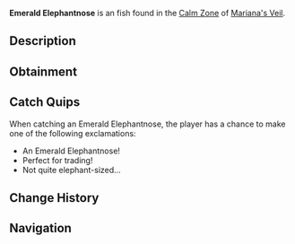 {{FishInfobox
|image          = Emerald Elephantnose.png
|rarity         = Uncommon
|sea            = First Sea
|location       = [[Calm Zone]]
|sublocation    = 
|sources        = Fishing Rod
|radar_location = 
|xp             = 100
|weather        = Clear
|time           = Day
|season         = Summer
|bait           = Bagel
|base_weight    = 160
|base_value     = 1000
|weight_range   = 100
|base_chance    = 45
|base_resil     = 90
}}
'''Emerald Elephantnose''' is an {{Rarity|Uncommon}} fish found in the [[Calm Zone]] of [[Mariana's Veil]].

== Description ==
{{Description|A small fish with an elongated nose and emerald-green scales.|Bestiary Entry}}

== Obtainment ==
{{Description|Located in clear waters with a glistening green shine, typically during the day.|Bestiary Hint}}
{{Fish Availability|
Mariana's Veil/Calm Zone
|top_rods      = 
Ethereal Prism Rod\211194.55\57530.25;
Fast Rod\210452.11\53685.14;
No-Life Rod\209401.21\53413.66;
Rapid Rod\208579.38\50502.72;
Seraphic Rod\208576.86\53203.39;
Fortune Rod\118195.41\34037.5;
Frost Warden Rod\180168.81\31413.63;
Fungal Rod\205575.94\37061.32;
Nocturnal Rod\131631.91\81185.39;
Avalanche Rod\197459.79\37343.96;
Depthseeker Rod\195832.5\41540.09;
Challenger's Rod\190913.01\48697.73;
Rod Of The Forgotten Fang\190460\48582.17;
Verdant Shear Rod\184707.73\45530.66;
Zeus Rod\178020.61\45409.16;
Rod Of The Depths\173520.71\44264.15;
Blazebringer Rod\169264.38\42880.9;
Volcanic Rod\164318.35\34492.92;
Rod Of The Exalted One\162668.98\41493.29;
Trident Rod\145800.06\37192.77;
Free Spirit Rod\145621.47\37147.21;
Steady Rod\109666.59\20901.88
|recommended   = Ethereal Prism Rod
}}

== Catch Quips ==
When catching an Emerald Elephantnose, the player has a chance to make one of the following exclamations:
* An Emerald Elephantnose!
* Perfect for trading!
* Not quite elephant-sized...

== Change History ==
{{Change History|{{subst:Current Version}}}}

== Navigation ==
{{Fish Navbox|Calm Zone}}